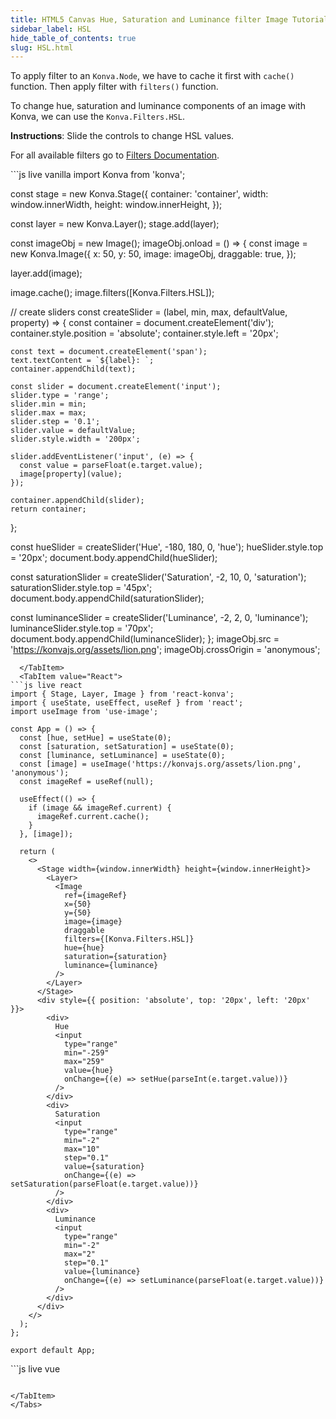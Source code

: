 ```yaml
---
title: HTML5 Canvas Hue, Saturation and Luminance filter Image Tutorial
sidebar_label: HSL
hide_table_of_contents: true
slug: HSL.html
---
```


To apply filter to an `Konva.Node`, we have to cache it first with `cache()` function. Then apply filter with `filters()` function.

To change hue, saturation and luminance components of an image with Konva, we can use the `Konva.Filters.HSL`.

**Instructions**: Slide the controls to change HSL values.

For all available filters go to [Filters Documentation](/api/Konva.Filters.html).


<Tabs>
  <TabItem value="Vanilla" default>
```js live vanilla
import Konva from 'konva';

const stage = new Konva.Stage({
  container: 'container',
  width: window.innerWidth,
  height: window.innerHeight,
});

const layer = new Konva.Layer();
stage.add(layer);

const imageObj = new Image();
imageObj.onload = () => {
  const image = new Konva.Image({
    x: 50,
    y: 50,
    image: imageObj,
    draggable: true,
  });

  layer.add(image);

  image.cache();
  image.filters([Konva.Filters.HSL]);
  
  // create sliders
  const createSlider = (label, min, max, defaultValue, property) => {
    const container = document.createElement('div');
    container.style.position = 'absolute';
    container.style.left = '20px';
    
    const text = document.createElement('span');
    text.textContent = `${label}: `;
    container.appendChild(text);
    
    const slider = document.createElement('input');
    slider.type = 'range';
    slider.min = min;
    slider.max = max;
    slider.step = '0.1';
    slider.value = defaultValue;
    slider.style.width = '200px';
    
    slider.addEventListener('input', (e) => {
      const value = parseFloat(e.target.value);
      image[property](value);
    });
    
    container.appendChild(slider);
    return container;
  };

  const hueSlider = createSlider('Hue', -180, 180, 0, 'hue');
  hueSlider.style.top = '20px';
  document.body.appendChild(hueSlider);

  const saturationSlider = createSlider('Saturation', -2, 10, 0, 'saturation');
  saturationSlider.style.top = '45px';
  document.body.appendChild(saturationSlider);

  const luminanceSlider = createSlider('Luminance', -2, 2, 0, 'luminance');
  luminanceSlider.style.top = '70px';
  document.body.appendChild(luminanceSlider);
};
imageObj.src = 'https://konvajs.org/assets/lion.png';
imageObj.crossOrigin = 'anonymous';
```
  </TabItem>
  <TabItem value="React">
```js live react
import { Stage, Layer, Image } from 'react-konva';
import { useState, useEffect, useRef } from 'react';
import useImage from 'use-image';

const App = () => {
  const [hue, setHue] = useState(0);
  const [saturation, setSaturation] = useState(0);
  const [luminance, setLuminance] = useState(0);
  const [image] = useImage('https://konvajs.org/assets/lion.png', 'anonymous');
  const imageRef = useRef(null);

  useEffect(() => {
    if (image && imageRef.current) {
      imageRef.current.cache();
    }
  }, [image]);

  return (
    <>
      <Stage width={window.innerWidth} height={window.innerHeight}>
        <Layer>
          <Image
            ref={imageRef}
            x={50}
            y={50}
            image={image}
            draggable
            filters={[Konva.Filters.HSL]}
            hue={hue}
            saturation={saturation}
            luminance={luminance}
          />
        </Layer>
      </Stage>
      <div style={{ position: 'absolute', top: '20px', left: '20px' }}>
        <div>
          Hue
          <input
            type="range"
            min="-259"
            max="259"
            value={hue}
            onChange={(e) => setHue(parseInt(e.target.value))}
          />
        </div>
        <div>
          Saturation
          <input
            type="range"
            min="-2"
            max="10"
            step="0.1"
            value={saturation}
            onChange={(e) => setSaturation(parseFloat(e.target.value))}
          />
        </div>
        <div>
          Luminance
          <input
            type="range"
            min="-2"
            max="2"
            step="0.1"
            value={luminance}
            onChange={(e) => setLuminance(parseFloat(e.target.value))}
          />
        </div>
      </div>
    </>
  );
};

export default App;
```
  </TabItem>
  <TabItem value="Vue">
```js live vue
<template>
  <div>
    <v-stage :config="stageSize">
      <v-layer>
        <v-image
          ref="imageNode"
          :config="{
            x: 50,
            y: 50,
            image: image,
            draggable: true,
            filters: [Konva.Filters.HSL],
            hue: hue,
            saturation: saturation,
            luminance: luminance,
          }"
        />
      </v-layer>
    </v-stage>
    <div style="position: absolute; top: 20px; left: 20px">
      <div>
        Hue
        <input
          type="range"
          min="-259"
          max="259"
          :value="hue"
          @input="(e) => hue = parseInt(e.target.value)"
        />
      </div>
      <div>
        Saturation
        <input
          type="range"
          min="-2"
          max="10"
          step="0.1"
          :value="saturation"
          @input="(e) => saturation = parseFloat(e.target.value)"
        />
      </div>
      <div>
        Luminance
        <input
          type="range"
          min="-2"
          max="2"
          step="0.1"
          :value="luminance"
          @input="(e) => luminance = parseFloat(e.target.value)"
        />
      </div>
    </div>
  </div>
</template>

<script setup>
import { ref, watch, nextTick } from 'vue';
import { useImage } from 'vue-konva';
import Konva from 'konva';

const stageSize = {
  width: window.innerWidth,
  height: window.innerHeight,
};

const hue = ref(0);
const saturation = ref(0);
const luminance = ref(0);
const imageNode = ref(null);
const [image] = useImage('https://konvajs.org/assets/lion.png', 'anonymous');

watch(image, async (newImage) => {
  if (newImage) {
    await nextTick();
    imageNode.value.getNode().cache();
  }
});
</script>
```

</TabItem>
</Tabs>